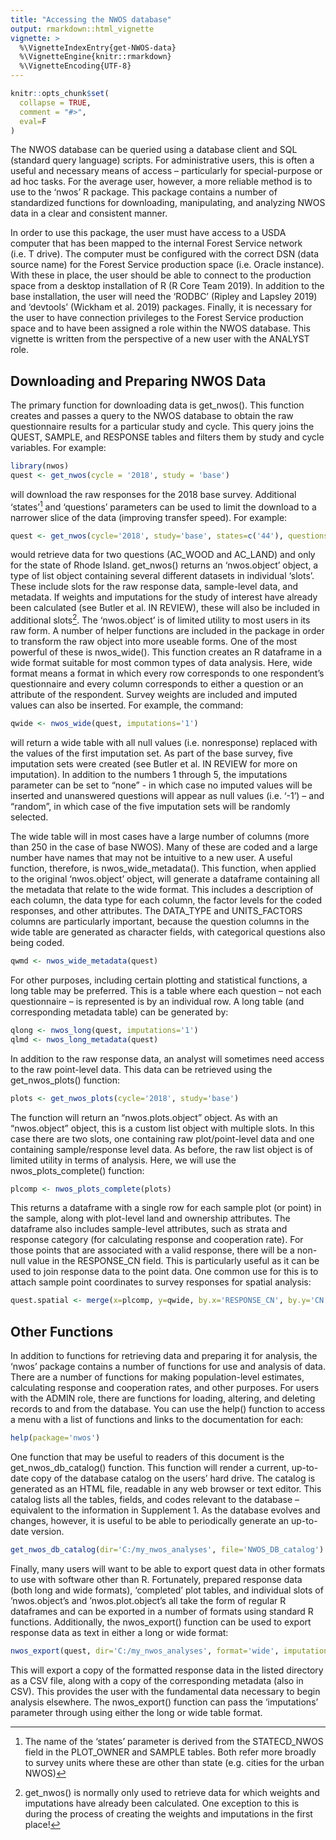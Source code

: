 ```yaml
---
title: "Accessing the NWOS database"
output: rmarkdown::html_vignette
vignette: >
  %\VignetteIndexEntry{get-NWOS-data}
  %\VignetteEngine{knitr::rmarkdown}
  %\VignetteEncoding{UTF-8}
---
```


```r
knitr::opts_chunk$set(
  collapse = TRUE,
  comment = "#>",
  eval=F
)
```

The NWOS database can be queried  using a database client and SQL (standard query language) scripts. For administrative users, this is often a useful and necessary means of access – particularly for special-purpose or ad hoc tasks. For the average user, however, a more reliable method is to use to the ‘nwos’ R package. This package contains a number of standardized functions for downloading, manipulating, and analyzing NWOS data in a clear and consistent manner.

In order to use this package, the user must have access to a USDA computer that has been mapped to the internal Forest Service network (i.e. T drive). The computer must be configured with the correct DSN (data source name) for the Forest Service production space (i.e. Oracle instance). With these in place, the user should be able to connect to the production space from a desktop installation of R (R Core Team 2019). In addition to the base installation, the user will need the ‘RODBC’ (Ripley and Lapsley 2019) and ‘devtools’ (Wickham et al. 2019) packages. Finally, it is necessary for the user to have connection privileges to the Forest Service production space and to have been assigned a role within the NWOS database. This vignette is written from the perspective of a new user with the ANALYST role.
 

## Downloading and Preparing NWOS Data

The primary function for downloading data is get_nwos(). This function creates and passes a query to the NWOS database to obtain the raw questionnaire results for a particular study and cycle. This query joins the QUEST, SAMPLE, and RESPONSE tables and filters them by study and cycle variables. For example:

```r
library(nwos)
quest <- get_nwos(cycle = '2018', study = 'base')
```

will download the raw responses for the 2018 base survey. Additional ‘states’^[The name of the ‘states’ parameter is derived from the STATECD_NWOS field in the PLOT_OWNER and SAMPLE tables. Both refer more broadly to survey units where these are other than state (e.g. cities for the urban NWOS)]  and ‘questions’ parameters can be used to limit the download to a narrower slice of the data (improving transfer speed). For example:

```r
quest <- get_nwos(cycle='2018', study='base', states=c('44'), questions=c('AC_WOOD','AC_LAN'))
```

would retrieve data for two questions (AC_WOOD and AC_LAND) and only for the state of Rhode Island. get_nwos() returns an ‘nwos.object’ object, a type of list object containing several different datasets in individual ‘slots’. These include slots for the raw response data, sample-level data, and metadata. If weights and imputations for the study of interest have already been calculated (see Butler et al. IN REVIEW), these will also be included in additional slots^[get_nwos() is normally only used to retrieve data for which weights and imputations have already been calculated. One exception to this is during the process of creating the weights and imputations in the first place!]. The ‘nwos.object’ is of limited utility to most users in its raw form. A number of helper functions are included in the package in order to transform the raw object into more useable forms. One of the most powerful of these is nwos_wide(). This function creates an R dataframe in a wide format suitable for most common types of data analysis. Here, wide format means a format in which every row corresponds to one respondent’s questionnaire and every column corresponds to either a question or an attribute of the respondent. Survey weights are included and imputed values can also be inserted. For example, the command:

```r
qwide <- nwos_wide(quest, imputations='1')
```

will return a wide table with all null values (i.e. nonresponse) replaced with the values of the first imputation set. As part of the base survey, five imputation sets were created (see Butler et al. IN REVIEW for more on imputation). In addition to the numbers 1 through 5, the imputations parameter can be set to “none” - in which case no imputed values will be inserted and unanswered questions will appear as null values (i.e. ‘-1’) – and “random”, in which case of the five imputation sets will be randomly selected.

The wide table will in most cases have a large number of columns (more than 250 in the case of base NWOS). Many of these are coded and a large number have names that may not be intuitive to a new user. A useful function, therefore, is nwos_wide_metadata(). This function, when applied to the original ‘nwos.object’ object, will generate a dataframe containing all the metadata that relate to the wide format. This includes a description of each column, the data type for each column, the factor levels for the coded responses, and other attributes. The DATA_TYPE and UNITS_FACTORS columns are particularly important, because the question columns in the wide table are generated as character fields, with categorical questions also being coded.

```r
qwmd <- nwos_wide_metadata(quest)
```

For other purposes, including certain plotting and statistical functions, a long table may be preferred. This is a table where each question – not each questionnaire – is represented is by an individual row. A long table (and corresponding metadata table) can be generated by:

```r
qlong <- nwos_long(quest, imputations='1')
qlmd <- nwos_long_metadata(quest)
```

In addition to the raw response data, an analyst will sometimes need access to the raw point-level data. This data can be retrieved using the get_nwos_plots() function:

```r
plots <- get_nwos_plots(cycle='2018', study='base')
```

The function will return an “nwos.plots.object” object. As with an “nwos.object” object, this is a custom list object with multiple slots. In this case there are two slots, one containing raw plot/point-level data and one containing sample/response level data. As before, the raw list object is of limited utility in terms of analysis. Here, we will use the nwos_plots_complete() function:

```r
plcomp <- nwos_plots_complete(plots)
```

This returns a dataframe with a single row for each sample plot (or point) in the sample, along with plot-level land and ownership attributes. The dataframe also includes sample-level attributes, such as strata and response category (for calculating response and cooperation rate). For those points that are associated with a valid response, there will be a non-null value in the RESPONSE_CN field. This is particularly useful as it can be used to join response data to the point data. One common use for this is to attach sample point coordinates to survey responses for spatial analysis:

```r
quest.spatial <- merge(x=plcomp, y=qwide, by.x='RESPONSE_CN', by.y='CN')
```

## Other Functions

In addition to functions for retrieving data and preparing it for analysis, the ‘nwos’ package contains a number of functions for use and analysis of data. There are a number of functions for making population-level estimates, calculating response and cooperation rates, and other purposes. For users with the ADMIN role, there are functions for loading, altering, and deleting records to and from the database. You can use the help() function to access a menu with a list of functions and links to the documentation for each:

```r
help(package='nwos')
```

One function that may be useful to readers of this document is the get_nwos_db_catalog() function. This function will render a current, up-to-date copy of the database catalog on the users’ hard drive. The catalog is generated as an HTML file, readable in any web browser or text editor. This catalog lists all the tables, fields, and codes relevant to the database – equivalent to the information in Supplement 1. As the database evolves and changes, however, it is useful to be able to periodically generate an up-to-date version.

```r
get_nwos_db_catalog(dir='C:/my_nwos_analyses', file='NWOS_DB_catalog')
```

Finally, many users will want to be able to export quest data in other formats to use with software other than R. Fortunately, prepared response data (both long and wide formats), ‘completed’ plot tables, and individual slots of ‘nwos.object’s and ‘nwos.plot.object’s all take the form of regular R dataframes and can be exported in a number of formats using standard R functions. Additionally, the nwos_export() function can be used to export response data as text in either a long or wide format:

```r
nwos_export(quest, dir='C:/my_nwos_analyses', format='wide', imputations='1')
```

This will export a copy of the formatted response data in the listed directory as a CSV file, along with a copy of the corresponding metadata (also in CSV). This provides the user with the fundamental data necessary to begin analysis elsewhere. The nwos_export() function can pass the ‘imputations’ parameter  through using either the long or wide table format.


